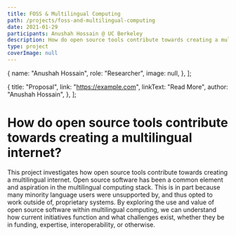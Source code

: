 ```yaml
---
title: FOSS & Multilingual Computing
path: /projects/foss-and-multilingual-computing
date: 2021-01-29
participants: Anushah Hossain @ UC Berkeley
description: How do open source tools contribute towards creating a multilingual internet?
type: project
coverImage: null
---
```


  {
    name: "Anushah Hossain",
    role: "Researcher",
    image: null,
  },
];

  {
    title: "Proposal",
    link: "https://example.com",
    linkText: "Read More",
    author: "Anushah Hossain",
  },
];

# How do open source tools contribute towards creating a multilingual internet?

This project investigates how open source tools contribute towards creating a multilingual internet. Open source software has been a common element and aspiration in the multilingual computing stack. This is in part because many minority language users were unsupported by, and thus opted to work outside of, proprietary systems. By exploring the use and value of open source software within multilingual computing, we can understand how current initiatives function and what challenges exist, whether they be in funding, expertise, interoperability, or otherwise.
